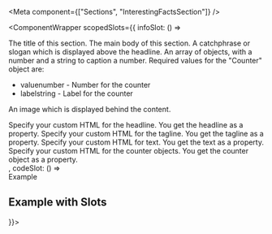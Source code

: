 
<Meta
  component={["Sections", "InterestingFactsSection"]}
/>

<ComponentWrapper  scopedSlots={{
infoSlot: () => <div>
<PropsTable>
      <PropsTableRow value="headline" type="String" required>
          The title of this section.
        </PropsTableRow>
        <PropsTableRow value="text" type="String" required>
          The main body of this section.
        </PropsTableRow>
        <PropsTableRow value="tagline" type="String">
          A catchphrase or slogan which is displayed above the headline.
        </PropsTableRow>
        <PropsTableRow value="counters" type="Counter[]">
         An array of objects, with a number and a string to caption a number. Required values for the "Counter" object are:
         <ul>
           <li><span class="code">value</span>number - Number for the counter</li>
           <li><span class="code">label</span>string - Label for the counter</li>
         </ul>
        </PropsTableRow>
        <PropsTableRow value="backgroundImage" type="ImageRef" optional>
          An image which is displayed behind the content.
        </PropsTableRow>
</PropsTable>

<SlotsTable>
  <SlotsTableRow value="headline" prop="string">
  Specify your custom HTML for the headline. You get the headline as a property.
  </SlotsTableRow>
  <SlotsTableRow value="tagline" prop="string">
    Specify your custom HTML for the tagline. You get the tagline as a property.  
  </SlotsTableRow>
  <SlotsTableRow value="text" prop="string">
    Specify your custom HTML for text. You get the text as a property.
  </SlotsTableRow>
  <SlotsTableRow value="counter" prop="counter">
    Specify your custom HTML for the counter objects. You get the counter object as a property.
  </SlotsTableRow>
</SlotsTable>
</div>,
codeSlot: () => <div><Headline as="h3" size="md" weight="light">
          Example
        </Headline>
<ExampleLoader example="Sections/InterestingFactsSection.tsx" />

<br />

## Example with Slots

<ExampleLoader example="Sections/InterestingFactsSection.slots.tsx" />
</div>}}></ComponentWrapper>
